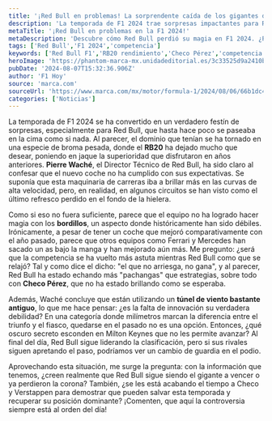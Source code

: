 ```yaml
---
title: '¡Red Bull en problemas! La sorprendente caída de los gigantes de F1'
description: 'La temporada de F1 2024 trae sorpresas impactantes para Red Bull, cuyo dominio se ha visto amenazado por rivales astutos y un rendimiento decepcionante.'
metaTitle: '¡Red Bull en problemas en la F1 2024!'
metaDescription: 'Descubre cómo Red Bull perdió su magia en F1 2024. ¿Podrán Checo y Verstappen recuperar el dominio antes de que sea demasiado tarde?'
tags: ['Red Bull','F1 2024','competencia']
keywords: ['Red Bull F1','RB20 rendimiento','Checo Pérez','competencia F1 2024','túnel de viento']
heroImage: 'https://phantom-marca-mx.unidadeditorial.es/3c33525d9a2410bb0f2381c81799b7c5/resize/600/mx/assets/multimedia/imagenes/2024/08/06/17229330780327.jpg'
pubDate: '2024-08-07T15:32:36.906Z'
author: 'F1 Hoy'
source: 'marca.com'
sourceUrl: 'https://www.marca.com/mx/motor/formula-1/2024/08/06/66b1dc43e2704e02a58b456e.html'
categories: ['Noticias']
---
```

La temporada de F1 2024 se ha convertido en un verdadero festín de sorpresas, especialmente para Red Bull, que hasta hace poco se paseaba en la cima como si nada. Al parecer, el dominio que tenían se ha tornado en una especie de broma pesada, donde el **RB20** ha dejado mucho que desear, poniendo en jaque la superioridad que disfrutaron en años anteriores. **Pierre Waché**, el Director Técnico de Red Bull, ha sido claro al confesar que el nuevo coche no ha cumplido con sus expectativas. Se suponía que esta maquinaria de carreras iba a brillar más en las curvas de alta velocidad, pero, en realidad, en algunos circuitos se han visto como el último refresco perdido en el fondo de la hielera.

Como si eso no fuera suficiente, parece que el equipo no ha logrado hacer magia con los **bordillos**, un aspecto donde históricamente han sido débiles. Irónicamente, a pesar de tener un coche que mejoró comparativamente con el año pasado, parece que otros equipos como Ferrari y Mercedes han sacado un as bajo la manga y han mejorado aún más. Me pregunto: ¿será que la competencia se ha vuelto más astuta mientras Red Bull como que se relajó? Tal y como dice el dicho: "el que no arriesga, no gana", y al parecer, Red Bull ha estado echando más "pachangas" que estrategias, sobre todo con **Checo Pérez**, que no ha estado brillando como se esperaba.

Además, Waché concluye que están utilizando un **túnel de viento bastante antiguo**, lo que me hace pensar: ¿es la falta de innovación su verdadera debilidad? En una categoría donde milímetros marcan la diferencia entre el triunfo y el fiasco, quedarse en el pasado no es una opción. Entonces, ¿qué oscuro secreto esconden en Milton Keynes que no les permite avanzar? Al final del día, Red Bull sigue liderando la clasificación, pero si sus rivales siguen apretando el paso, podríamos ver un cambio de guardia en el podio.

Aprovechando esta situación, me surge la pregunta: con la información que tenemos, ¿creen realmente que Red Bull sigue siendo el gigante a vencer o ya perdieron la corona? También, ¿se les está acabando el tiempo a Checo y Verstappen para demostrar que pueden salvar esta temporada y recuperar su posición dominante? ¡Comenten, que aquí la controversia siempre está al orden del día!


